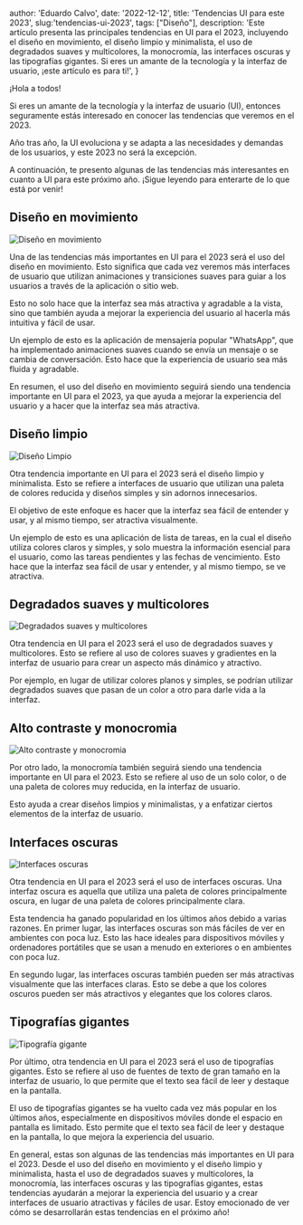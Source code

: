 
  author: 'Eduardo Calvo',
  date: '2022-12-12',
  title: 'Tendencias UI para este 2023',
  slug:'tendencias-ui-2023',
  tags: ["Diseño"],
  description:
    'Este artículo presenta las principales tendencias en UI para el 2023, incluyendo el diseño en movimiento, el diseño limpio y minimalista, el uso de degradados suaves y multicolores, la monocromía, las interfaces oscuras y las tipografías gigantes. Si eres un amante de la tecnología y la interfaz de usuario, ¡este artículo es para ti!',
}


¡Hola a todos!

Si eres un amante de la tecnología y la interfaz de usuario (UI), entonces seguramente estás interesado en conocer las tendencias que veremos en el 2023.

Año tras año, la UI evoluciona y se adapta a las necesidades y demandas de los usuarios, y este 2023 no será la excepción.

A continuación, te presento algunas de las tendencias más interesantes en cuanto a UI para este próximo año. ¡Sigue leyendo para enterarte de lo que está por venir!

## Diseño en movimiento

<Image className="w-full rounded-md" src={motionDesign} alt="Diseño en movimiento"/>

Una de las tendencias más importantes en UI para el 2023 será el uso del diseño en movimiento. Esto significa que cada vez veremos más interfaces de usuario que utilizan animaciones y transiciones suaves para guiar a los usuarios a través de la aplicación o sitio web.

Esto no solo hace que la interfaz sea más atractiva y agradable a la vista, sino que también ayuda a mejorar la experiencia del usuario al hacerla más intuitiva y fácil de usar.

Un ejemplo de esto es la aplicación de mensajería popular "WhatsApp", que ha implementado animaciones suaves cuando se envía un mensaje o se cambia de conversación. Esto hace que la experiencia de usuario sea más fluida y agradable.

En resumen, el uso del diseño en movimiento seguirá siendo una tendencia importante en UI para el 2023, ya que ayuda a mejorar la experiencia del usuario y a hacer que la interfaz sea más atractiva.

## Diseño limpio

<Image className="w-full rounded-md" src={cleanDesign} alt="Diseño Limpio"/>

Otra tendencia importante en UI para el 2023 será el diseño limpio y minimalista. Esto se refiere a interfaces de usuario que utilizan una paleta de colores reducida y diseños simples y sin adornos innecesarios.

El objetivo de este enfoque es hacer que la interfaz sea fácil de entender y usar, y al mismo tiempo, ser atractiva visualmente.

Un ejemplo de esto es una aplicación de lista de tareas, en la cual el diseño utiliza colores claros y simples, y solo muestra la información esencial para el usuario, como las tareas pendientes y las fechas de vencimiento. Esto hace que la interfaz sea fácil de usar y entender, y al mismo tiempo, se ve atractiva.

## Degradados suaves y multicolores
<Image className="w-full rounded-md" src={softGradient} alt="Degradados suaves y multicolores"/>

Otra tendencia en UI para el 2023 será el uso de degradados suaves y multicolores. Esto se refiere al uso de colores suaves y gradientes en la interfaz de usuario para crear un aspecto más dinámico y atractivo.

Por ejemplo, en lugar de utilizar colores planos y simples, se podrían utilizar degradados suaves que pasan de un color a otro para darle vida a la interfaz.

## Alto contraste y monocromia

<Image className="w-full rounded-md" src={hightContrast} alt="Alto contraste y monocromia"/>

Por otro lado, la monocromía también seguirá siendo una tendencia importante en UI para el 2023. Esto se refiere al uso de un solo color, o de una paleta de colores muy reducida, en la interfaz de usuario.

Esto ayuda a crear diseños limpios y minimalistas, y a enfatizar ciertos elementos de la interfaz de usuario.

## Interfaces oscuras

<Image className="w-full rounded-md" src={darkUi} alt="Interfaces oscuras"/>

Otra tendencia en UI para el 2023 será el uso de interfaces oscuras. Una interfaz oscura es aquella que utiliza una paleta de colores principalmente oscura, en lugar de una paleta de colores principalmente clara.

Esta tendencia ha ganado popularidad en los últimos años debido a varias razones. En primer lugar, las interfaces oscuras son más fáciles de ver en ambientes con poca luz. Esto las hace ideales para dispositivos móviles y ordenadores portátiles que se usan a menudo en exteriores o en ambientes con poca luz.

En segundo lugar, las interfaces oscuras también pueden ser más atractivas visualmente que las interfaces claras. Esto se debe a que los colores oscuros pueden ser más atractivos y elegantes que los colores claros.

## Tipografías gigantes

<Image className="w-full rounded-md" src={typoGiant} alt="Tipografía gigante"/>

Por último, otra tendencia en UI para el 2023 será el uso de tipografías gigantes. Esto se refiere al uso de fuentes de texto de gran tamaño en la interfaz de usuario, lo que permite que el texto sea fácil de leer y destaque en la pantalla.

El uso de tipografías gigantes se ha vuelto cada vez más popular en los últimos años, especialmente en dispositivos móviles donde el espacio en pantalla es limitado. Esto permite que el texto sea fácil de leer y destaque en la pantalla, lo que mejora la experiencia del usuario.

En general, estas son algunas de las tendencias más importantes en UI para el 2023. Desde el uso del diseño en movimiento y el diseño limpio y minimalista, hasta el uso de degradados suaves y multicolores, la monocromía, las interfaces oscuras y las tipografías gigantes, estas tendencias ayudarán a mejorar la experiencia del usuario y a crear interfaces de usuario atractivas y fáciles de usar. Estoy emocionado de ver cómo se desarrollarán estas tendencias en el próximo año!